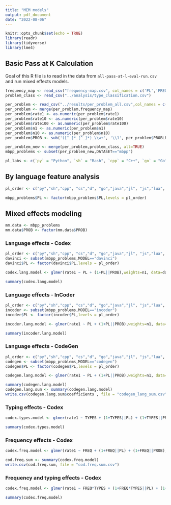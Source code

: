 ```yaml
---
title: "MEM models"
output: pdf_document
date: "2022-08-06"
---
```


```r
knitr::opts_chunk$set(echo = TRUE)
library(readr)
library(tidyverse)
library(lme4)
```

## Basic Pass at K Calculation

Goal of this R file is to read in the data from ``all-pass-at-l-eval-run.csv``
and run mixed effects models.

```r
frequency_map <- read_csv("frequency-map.csv", col_names = c('PL','FREQ','TYPES',"PERPLEXITY"))
problem_class <- read_csv("../analysis/type_classification.csv")
```

```r
per_problem <- read_csv("../results/per_problem_all.csv",col_names = c("DATASET","PL","PROBLEM","MODEL","EXPT","rate1","n1","rate10","n10","rate100"))
per_problem <- merge(per_problem,frequency_map)
per_problem$rate1 <- as.numeric(per_problem$rate1)
per_problem$rate10 <- as.numeric(per_problem$rate10)
per_problem$rate100 <- as.numeric(per_problem$rate100)
per_problem$n1 <- as.numeric(per_problem$n1)
per_problem$n10 <- as.numeric(per_problem$n10)
per_problem$PROB <- sub('([^_]*_[^_]*)_\\w+', '\\1', per_problem$PROBLEM)
```

```r
per_problem_new <- merge(per_problem,problem_class, all=TRUE)
mbpp_problems <- subset(per_problem_new,DATASET=="mbpp")
```

```r
pl_labs <- c(`py` = "Python", `sh` = "Bash", `cpp` = "C++", `go` = "Go", `java` = "Java", `js` = "JavaScript", `pl` = "Perl", `r` = "R", `rs` = "Rust", `scala` = "Scala",`swift` = "Swift", `cs` = "C#", `php` = "PHP", `rb` = "Ruby",`d` = "D", `jl` = "Julia", `lua` = "Lua", `rkt` = "Racket", `ts` = "TypeScript")
```

## By language feature analysis

```r
pl_order <- c("py","sh","cpp", "cs","d", "go","java","jl", "js","lua",  "pl",   "php", "r", "rb", "rkt", "rs", "scala","swift","ts")

mbpp_problems$PL <- factor(mbpp_problems$PL,levels = pl_order)
```

## Mixed effects modeling

```r
mm.data <- mbpp_problems
mm.data$PROB <- factor(mm.data$PROB)
```

### Language effects - Codex

```r
pl_order <- c("py","sh","cpp", "cs","d", "go","java","jl", "js","lua",  "pl",   "php", "r", "rb", "rkt", "rs", "scala","swift","ts")
davinci <- subset(mbpp_problems,MODEL=="davinci")
davinci$PL <- factor(davinci$PL,levels = pl_order)
```

```r
codex.lang.model <- glmer(rate1 ~ PL + (1+PL||PROB),weights=n1, data=davinci,family="binomial",control=glmerControl(optimizer="bobyqa",optCtrl=list(maxfun=1e6)))
```
```r
summary(codex.lang.model)
```

### Language effects - InCoder

```r
pl_order <- c("py","sh","cpp", "cs","d", "go","java","jl", "js","lua",  "pl",   "php", "r", "rb", "rkt", "rs", "scala","swift","ts")
incoder <- subset(mbpp_problems,MODEL=="incoder")
incoder$PL <- factor(incoder$PL,levels = pl_order)
```

```r
incoder.lang.model <- glmer(rate1 ~ PL + (1+PL||PROB),weights=n1, data=incoder,family="binomial",control=glmerControl(optimizer="bobyqa",calc.derivs = FALSE,optCtrl=list(maxfun=1e6)))
```
```r
summary(incoder.lang.model)
```

### Language effects - CodeGen

```r
pl_order <- c("py","sh","cpp", "cs","d", "go","java","jl", "js","lua",  "pl",   "php", "r", "rb", "rkt", "rs", "scala","swift","ts")
codegen <- subset(mbpp_problems,MODEL=="codegen")
codegen$PL <- factor(codegen$PL,levels = pl_order)
```

```r
codegen.lang.model <- glmer(rate1 ~ PL + (1+PL||PROB),weights=n1, data=codegen,family="binomial",control=glmerControl(optimizer="bobyqa",calc.derivs = FALSE,optCtrl=list(maxfun=1e6)))
```
```r
summary(codegen.lang.model)
codegen.lang.sum <- summary(codegen.lang.model)
write.csv(codegen.lang.sum$coefficients , file = "codegen_lang_sum.csv")
```

### Typing effects - Codex

```r
codex.types.model <- glmer(rate1 ~ TYPES + (1+TYPES||PL) + (1+TYPES||PROB),weights=n1, data=davinci,family="binomial",control=glmerControl(optimizer="bobyqa",calc.derivs = FALSE))
```
```r
summary(codex.types.model)
```

### Frequency effects - Codex

```r
codex.freq.model <- glmer(rate1 ~ FREQ + (1+FREQ||PL) + (1+FREQ||PROB),weights=n1, data=davinci,family="binomial",control=glmerControl(optimizer="bobyqa",calc.derivs = FALSE))
```
```r
cod.freq.sum <- summary(codex.freq.model)
write.csv(cod.freq.sum, file = "cod.freq.sum.csv")
```

### Frequency and typing effects - Codex

```r
codex.freq.model <- glmer(rate1 ~ FREQ*TYPES + (1+FREQ*TYPES||PL) + (1+FREQ*TYPES||PROB),weights=n1, data=davinci,family="binomial",control=glmerControl(optimizer="bobyqa",calc.derivs = FALSE,optCtrl=list(maxfun=1e6)))
```
```r
summary(codex.freq.model)
```


